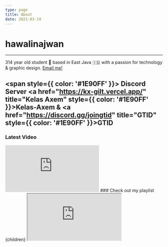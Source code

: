 ```yaml
---
type: page
title: About
date: 2021-03-19
---
```


# hawalinajwan





--- 
<p 
className="awah"
/>

314 year old student 📑 based in East Java 🇮🇩 with a passion for technology & graphic design. [Email me!](mailto:hi.najwan@gmail.com)


<span style={{ color: '#1E90FF' }}>
  Discord Server <a href="https://kx-gilt.vercel.app/" title="Kelas Axem" style={{ color: '#1E90FF' }}>Kelas-Axem</a> & <a href="https://discord.gg/joingtid" title="GTID" style={{ color: '#1E90FF' }}>GTID</a>
</span>
---
### Latest Video
<iframe 
  style={{ borderRadius: '15px', width: '100%', height: '315px', border: 'none' }} 
  src="https://www.youtube.com/embed/DU2rhb1VoX0?si=Y-RFUhhlT64TT2Qz" 
  title="-" 
  frameBorder="0" 
  allow="accelerometer; autoplay; clipboard-write; encrypted-media; gyroscope; picture-in-picture; web-share" 
  referrerPolicy="strict-origin-when-cross-origin" 
  allowFullScreen
></iframe>
### Check out my playlist
  <div>
    {children}
    <iframe
      style={{ borderRadius: '15px', width: '100%', height: '152px', border: 'none' }}
      src="https://open.spotify.com/embed/playlist/0a9wy5iYemx8SkZv2JZffa?utm_source=generator&theme=0"
      allow="autoplay; clipboard-write; encrypted-media; fullscreen; picture-in-picture"
      referrerPolicy="strict-origin-when-cross-origin"
      allowFullScreen
    />
  </div>

)
